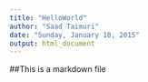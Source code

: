 ```yaml
---
title: "HelloWorld"
author: "Saad Taimuri"
date: "Sunday, January 18, 2015"
output: html_document
---
```


##This is a markdown file